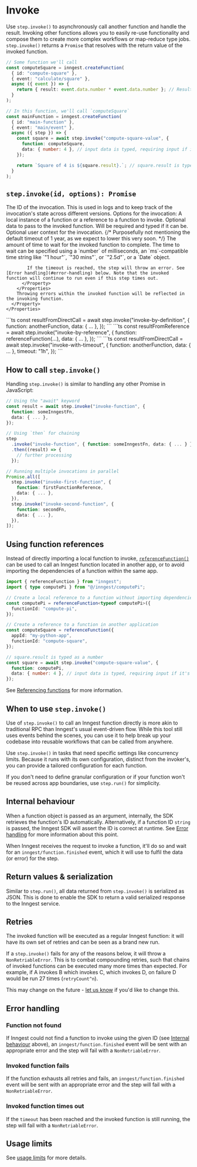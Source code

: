 
# Invoke <VersionBadge version="v3.7.0+" />

Use `step.invoke()` to asynchronously call another function and handle the result. Invoking other functions allows you to easily re-use functionality and compose them to create more complex workflows or map-reduce type jobs. `step.invoke()` returns a `Promise` that resolves with the return value of the invoked function.

```ts
// Some function we'll call
const computeSquare = inngest.createFunction(
  { id: "compute-square" },
  { event: "calculate/square" },
  async ({ event }) => {
    return { result: event.data.number * event.data.number }; // Result typed as { result: number }
  }
);

// In this function, we'll call `computeSquare`
const mainFunction = inngest.createFunction(
  { id: "main-function" },
  { event: "main/event" },
  async ({ step }) => {
    const square = await step.invoke("compute-square-value", {
      function: computeSquare,
      data: { number: 4 }, // input data is typed, requiring input if it's needed
    });

    return `Square of 4 is ${square.result}.`; // square.result is typed as number
  }
);
```

## `step.invoke(id, options): Promise`

<Row>
  <Col>
    <Properties>
      <Property name="id" type="string" required>
        The ID of the invocation. This is used in logs and to keep track of the invocation's state across different versions.
      </Property>
      <Property name="options" type="object" required>
        Options for the invocation:
        <Properties nested={true}>
          <Property name="function" type="InngestFunction | InngestFunctionReference" required>
            A local instance of a function or a reference to a function to invoke.
          </Property>
          <Property name="data" type="object">
            Optional data to pass to the invoked function. Will be required and typed if it can be.
          </Property>
          <Property name="user" type="object">
            Optional user context for the invocation.
          </Property>
          <Property name="timeout" type="string | number | Date" version="v3.14.0+">
            {/* Purposefully not mentioning the default timeout of 1 year, as we expect to lower this very soon. */}
            The amount of time to wait for the invoked function to complete. The time to wait can be specified using a `number` of milliseconds, an `ms`-compatible time string like `"1 hour"`, `"30 mins"`, or `"2.5d"`, or a `Date` object.

            If the timeout is reached, the step will throw an error. See [Error handling](#error-handling) below. Note that the invoked function will continue to run even if this step times out.
          </Property>
        </Properties>
        Throwing errors within the invoked function will be reflected in the invoking function.
      </Property>
    </Properties>
  </Col>
  <Col>
    <CodeGroup title="Invoke a function directly">
    ```ts
    const resultFromDirectCall = await step.invoke("invoke-by-definition", {
      function: anotherFunction,
      data: { ... },
    });
    ```
    </CodeGroup>
    <CodeGroup title="Invoke a function using a function reference">
    ```ts
    const resultFromReference = await step.invoke("invoke-by-reference", {
      function: referenceFunction(...),
      data: { ... },
    });
    ```
    </CodeGroup>
    <CodeGroup title="Invoke a function with a timeout">
    ```ts
    const resultFromDirectCall = await step.invoke("invoke-with-timeout", {
      function: anotherFunction,
      data: { ... },
      timeout: "1h",
    });
    ```
    </CodeGroup>
  </Col>
</Row>

## How to call `step.invoke()`

Handling `step.invoke()` is similar to handling any other Promise in JavaScript:

```ts
// Using the "await" keyword
const result = await step.invoke("invoke-function", {
  function: someInngestFn,
  data: { ... },
});

// Using `then` for chaining
step
  .invoke("invoke-function", { function: someInngestFn, data: { ... } })
  .then((result) => {
    // further processing
  });

// Running multiple invocations in parallel
Promise.all([
  step.invoke("invoke-first-function", {
    function: firstFunctionReference,
    data: { ... },
  }),
  step.invoke("invoke-second-function", {
    function: secondFn,
    data: { ... },
  }),
]);
```

## Using function references

Instead of directly importing a local function to invoke, [`referenceFunction()`](/docs/functions/references) can be used to call an Inngest function located in another app, or to avoid importing the dependencies of a function within the same app.

```ts
import { referenceFunction } from "inngest";
import { type computePi } from "@/inngest/computePi";

// Create a local reference to a function without importing dependencies
const computePi = referenceFunction<typeof computePi>({
  functionId: "compute-pi",
});

// Create a reference to a function in another application
const computeSquare = referenceFunction({
  appId: "my-python-app",
  functionId: "compute-square",
});

// square.result is typed as a number
const square = await step.invoke("compute-square-value", {
  function: computePi,
  data: { number: 4 }, // input data is typed, requiring input if it's needed
});
```

See [Referencing functions](/docs/functions/references) for more information.

## When to use `step.invoke()`

Use of `step.invoke()` to call an Inngest function directly is more akin to traditional RPC than Inngest's usual event-driven flow. While this tool still uses events behind the scenes, you can use it to help break up your codebase into reusable workflows that can be called from anywhere.

Use `step.invoke()` in tasks that need specific settings like concurrency limits. Because it runs with its own configuration,
distinct from the invoker's, you can provide a tailored configuration for each function.

If you don't need to define granular configuration or if your function won't be reused across app boundaries, use `step.run()` for simplicity.

## Internal behaviour

When a function object is passed as an argument, internally, the SDK retrieves the function's ID automatically. Alternatively, if a function ID `string` is passed, the Inngest SDK will assert the ID is correct at runtime. See [Error handling](#error-handling) for more information about this point.

When Inngest receives the request to invoke a function, it'll do so and wait for an `inngest/function.finished` event, which it will use to fulfil the data (or error) for the step.

## Return values & serialization

Similar to `step.run()`, all data returned from `step.invoke()` is serialized as JSON. This is done to enable the SDK to return a valid serialized response to the Inngest service.

## Retries

The invoked function will be executed as a regular Inngest function: it will have its own set of retries and can be seen as a brand new run.

If a `step.invoke()` fails for any of the reasons below, it will throw a `NonRetriableError`. This is to combat compounding retries, such that chains of invoked functions can be executed many more times than expected. For example, if A invokes B which invokes C, which invokes D, on failure D would be run 27 times (`retryCount^n`).

This may change on the future - [let us know](https://roadmap.inngest.com/roadmap?ref=docs) if you'd like to change this.

## Error handling

### Function not found

If Inngest could not find a function to invoke using the given ID (see [Internal behaviour](#internal-behaviour) above), an `inngest/function.finished` event will be sent with an appropriate error and the step will fail with a `NonRetriableError`.

### Invoked function fails

If the function exhausts all retries and fails, an `inngest/function.finished`
event will be sent with an appropriate error and the step will fail with a
`NonRetriableError`.

### Invoked function times out

If the `timeout` has been reached and the invoked function is still running, the
step will fail with a `NonRetriableError`.

## Usage limits

See [usage limits][usage-limits] for more details.

[usage-limits]: /docs/usage-limits/inngest#functions
